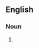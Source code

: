 ==English==

===Noun===
{{en-noun|sg=[[periodical]] [[comet]]}}

#{{alternative form of|periodic comet}}
